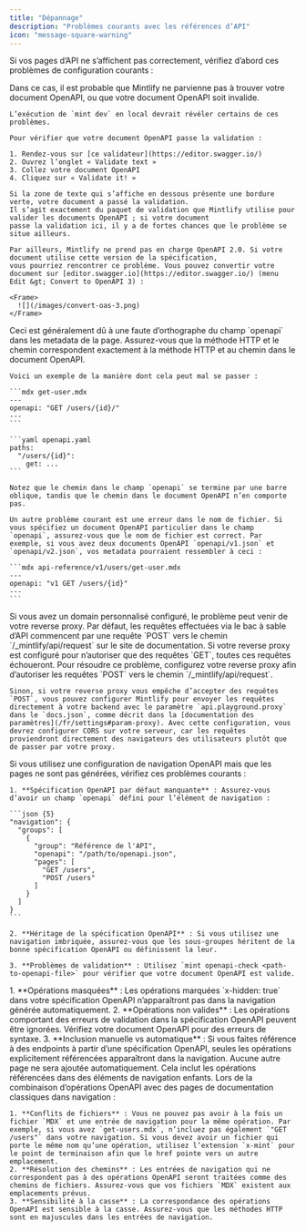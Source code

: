 ```yaml
---
title: "Dépannage"
description: "Problèmes courants avec les références d’API"
icon: "message-square-warning"
---
```


Si vos pages d’API ne s’affichent pas correctement, vérifiez d’abord ces problèmes de configuration courants :

<AccordionGroup>
  <Accordion title="Toutes mes pages OpenAPI sont complètement vides">
    Dans ce cas, il est probable que Mintlify ne parvienne pas à trouver votre document OpenAPI,
    ou que votre document OpenAPI soit invalide.

    L’exécution de `mint dev` en local devrait révéler certains de ces problèmes.

    Pour vérifier que votre document OpenAPI passe la validation :

    1. Rendez-vous sur [ce validateur](https://editor.swagger.io/)
    2. Ouvrez l’onglet « Validate text »
    3. Collez votre document OpenAPI
    4. Cliquez sur « Validate it! »

    Si la zone de texte qui s’affiche en dessous présente une bordure verte, votre document a passé la validation.
    Il s’agit exactement du paquet de validation que Mintlify utilise pour valider les documents OpenAPI ; si votre document
    passe la validation ici, il y a de fortes chances que le problème se situe ailleurs.

    Par ailleurs, Mintlify ne prend pas en charge OpenAPI 2.0. Si votre document utilise cette version de la spécification,
    vous pourriez rencontrer ce problème. Vous pouvez convertir votre document sur [editor.swagger.io](https://editor.swagger.io/) (menu Edit &gt; Convert to OpenAPI 3) :

    <Frame>
      ![](/images/convert-oas-3.png)
    </Frame>
  </Accordion>

  <Accordion title="Une de mes pages OpenAPI est complètement vide">
    Ceci est généralement dû à une faute d’orthographe du champ `openapi` dans les metadata de la page. Assurez-vous que la méthode HTTP et le chemin correspondent exactement à la méthode HTTP et au chemin dans le document OpenAPI.

    Voici un exemple de la manière dont cela peut mal se passer :

    ```mdx get-user.mdx
    ---
    openapi: "GET /users/{id}/"
    ---
    ```

    ```yaml openapi.yaml
    paths:
      "/users/{id}":
        get: ...
    ```

    Notez que le chemin dans le champ `openapi` se termine par une barre oblique, tandis que le chemin dans le document OpenAPI n’en comporte pas.

    Un autre problème courant est une erreur dans le nom de fichier. Si vous spécifiez un document OpenAPI particulier dans le champ `openapi`, assurez-vous que le nom de fichier est correct. Par exemple, si vous avez deux documents OpenAPI `openapi/v1.json` et `openapi/v2.json`, vos metadata pourraient ressembler à ceci :

    ```mdx api-reference/v1/users/get-user.mdx
    ---
    openapi: "v1 GET /users/{id}"
    ---
    ```
  </Accordion>

  <Accordion title="Les requêtes depuis le bac à sable d’API ne fonctionnent pas">
    Si vous avez un domain personnalisé configuré, le problème peut venir de votre reverse proxy. Par défaut, les requêtes effectuées via le bac à sable d’API commencent par une requête `POST` vers le chemin `/_mintlify/api/request` sur le site de documentation. Si votre reverse proxy est configuré pour n’autoriser que des requêtes `GET`, toutes ces requêtes échoueront. Pour résoudre ce problème, configurez votre reverse proxy afin d’autoriser les requêtes `POST` vers le chemin `/_mintlify/api/request`.

    Sinon, si votre reverse proxy vous empêche d’accepter des requêtes `POST`, vous pouvez configurer Mintlify pour envoyer les requêtes directement à votre backend avec le paramètre `api.playground.proxy` dans le `docs.json`, comme décrit dans la [documentation des paramètres](/fr/settings#param-proxy). Avec cette configuration, vous devrez configurer CORS sur votre serveur, car les requêtes proviendront directement des navigateurs des utilisateurs plutôt que de passer par votre proxy.
  </Accordion>

  <Accordion title="Les entrées de navigation OpenAPI ne génèrent pas de pages">
    Si vous utilisez une configuration de navigation OpenAPI mais que les pages ne sont pas générées, vérifiez ces problèmes courants :

    1. **Spécification OpenAPI par défaut manquante** : Assurez-vous d’avoir un champ `openapi` défini pour l’élément de navigation :

    ```json {5}
    "navigation": {
      "groups": [
        {
          "group": "Référence de l'API",
          "openapi": "/path/to/openapi.json",
          "pages": [
            "GET /users",
            "POST /users"
          ]
        }
      ]
    }
    ```

    2. **Héritage de la spécification OpenAPI** : Si vous utilisez une navigation imbriquée, assurez-vous que les sous-groupes héritent de la bonne spécification OpenAPI ou définissent la leur.

    3. **Problèmes de validation** : Utilisez `mint openapi-check <path-to-openapi-file>` pour vérifier que votre document OpenAPI est valide.
  </Accordion>

  <Accordion title="Certaines opérations OpenAPI apparaissent dans la navigation, mais d’autres non">
    1. **Opérations masquées** : Les opérations marquées `x-hidden: true` dans votre spécification OpenAPI n’apparaîtront pas dans la navigation générée automatiquement.
    2. **Opérations non valides** : Les opérations comportant des erreurs de validation dans la spécification OpenAPI peuvent être ignorées. Vérifiez votre document OpenAPI pour des erreurs de syntaxe.
    3. **Inclusion manuelle vs automatique** : Si vous faites référence à des endpoints à partir d’une spécification OpenAPI, seules les opérations explicitement référencées apparaîtront dans la navigation. Aucune autre page ne sera ajoutée automatiquement. Cela inclut les opérations référencées dans des éléments de navigation enfants.
  </Accordion>

  <Accordion title="La navigation mixte (pages OpenAPI et MDX) ne fonctionne pas correctement">
    Lors de la combinaison d’opérations OpenAPI avec des pages de documentation classiques dans navigation :

    1. **Conflits de fichiers** : Vous ne pouvez pas avoir à la fois un fichier `MDX` et une entrée de navigation pour la même opération. Par exemple, si vous avez `get-users.mdx`, n’incluez pas également `"GET /users"` dans votre navigation. Si vous devez avoir un fichier qui porte le même nom qu’une opération, utilisez l’extension `x-mint` pour le point de terminaison afin que le href pointe vers un autre emplacement.
    2. **Résolution des chemins** : Les entrées de navigation qui ne correspondent pas à des opérations OpenAPI seront traitées comme des chemins de fichiers. Assurez-vous que vos fichiers `MDX` existent aux emplacements prévus.
    3. **Sensibilité à la casse** : La correspondance des opérations OpenAPI est sensible à la casse. Assurez-vous que les méthodes HTTP sont en majuscules dans les entrées de navigation.
  </Accordion>
</AccordionGroup>